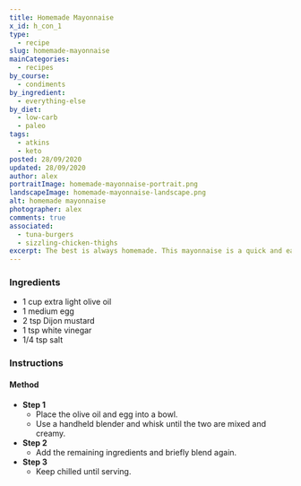 ```yaml
---
title: Homemade Mayonnaise
x_id: h_con_1
type:
  - recipe
slug: homemade-mayonnaise
mainCategories: 
  - recipes
by_course:
  - condiments
by_ingredient:
  - everything-else
by_diet:
  - low-carb
  - paleo
tags:
  - atkins
  - keto
posted: 28/09/2020
updated: 28/09/2020
author: alex
portraitImage: homemade-mayonnaise-portrait.png
landscapeImage: homemade-mayonnaise-landscape.png
alt: homemade mayonnaise
photographer: alex
comments: true
associated:
  - tuna-burgers
  - sizzling-chicken-thighs
excerpt: The best is always homemade. This mayonnaise is a quick and easy recipe.
---
```


<Ingredients>

### Ingredients
    
  - 1 cup extra light olive oil
  - 1 medium egg
  - 2 tsp Dijon mustard
  - 1 tsp white vinegar
  - 1/4 tsp salt

</Ingredients>

<Instructions>

### Instructions

#### Method

  - **Step 1**
    - Place the olive oil and egg into a bowl.
    - Use a handheld blender and whisk until the two are mixed and creamy.
  - **Step 2**
    - Add the remaining ingredients and briefly blend again.
  - **Step 3**
    - Keep chilled until serving.

</Instructions>



